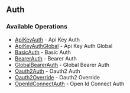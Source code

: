 

## Auth

### Available Operations

* [ApiKeyAuth](/auth/api_key_auth) - Api Key Auth
* [ApiKeyAuthGlobal](/auth/api_key_auth_global) - Api Key Auth Global
* [BasicAuth](/auth/basic_auth) - Basic Auth
* [BearerAuth](/auth/bearer_auth) - Bearer Auth
* [GlobalBearerAuth](/auth/global_bearer_auth) - Global Bearer Auth
* [Oauth2Auth](/auth/oauth2_auth) - Oauth2 Auth
* [Oauth2Override](/auth/oauth2_override) - Oauth2 Override
* [OpenIdConnectAuth](/auth/open_id_connect_auth) - Open Id Connect Auth

<ApiKeyAuth />
<ApiKeyAuthGlobal />
<BasicAuth />
<BearerAuth />
<GlobalBearerAuth />
<Oauth2Auth />
<Oauth2Override />
<OpenIdConnectAuth />
